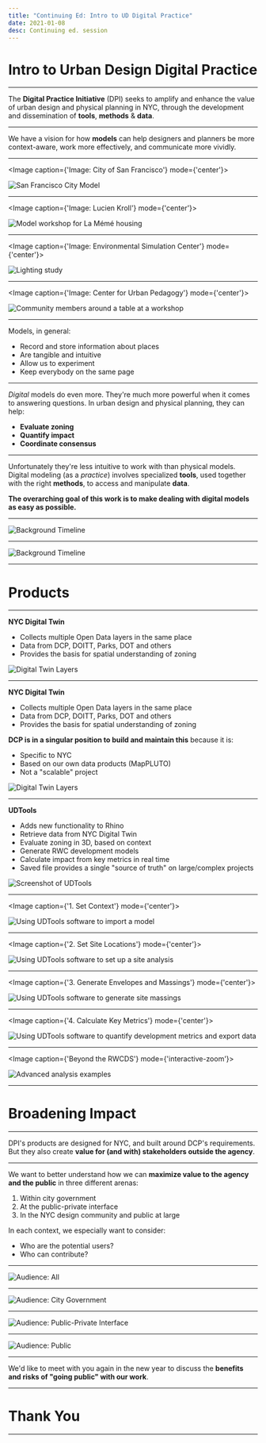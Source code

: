 ```yaml
---
title: "Continuing Ed: Intro to UD Digital Practice"
date: 2021-01-08
desc: Continuing ed. session
---
```


<!-- IMPORT LAYOUTS AND ADDITIONAL COMPONENTS TO INCLUDE -->


<!-- END IMPORTS, BEGIN FIRST SLIDE -->

# Intro to Urban Design **Digital Practice**

---

The **Digital Practice Initiative** (DPI) seeks to amplify and enhance the value of urban design and physical planning in NYC, through the development and dissemination of **tools**, **methods** & **data**.

---

We have a vision for how **models** can help designers and planners be more context-aware, work more effectively, and communicate more vividly.

---

<Image caption={'Image: City of San Francisco'} mode={'center'}>

![San Francisco City Model](../assets/2019/00/precedent_sf-city-model.jpg)

</Image>


---

<Image caption={'Image: Lucien Kroll'} mode={'center'}>

![Model workshop for La Mémé housing](../assets/2020/12/precedent_kroll-1.png)

</Image>


---

<Image caption={'Image: Environmental Simulation Center'} mode={'center'}>

![Lighting study](../assets/2020/12/precedent_environmental-sim-center.jpg)

</Image>

---

<Image caption={'Image: Center for Urban Pedagogy'} mode={'center'}>

![Community members around a table at a workshop](../assets/2020/12/precedent_cup.jpg)

</Image>

---

Models, in general:

- Record and store information about places
- Are tangible and intuitive
- Allow us to experiment
- Keep everybody on the same page

---

*Digital* models do even more. They're much more powerful when it comes to answering questions. In urban design and physical planning, they can help:

- **Evaluate zoning**
- **Quantify impact**
- **Coordinate consensus**

---

Unfortunately they're less intuitive to work with than physical models. Digital modeling (as a *practice*) involves specialized **tools**, used together with the right **methods**, to access and manipulate **data**.

**The overarching goal of this work is to make dealing with digital models as easy as possible.**

---

![Background Timeline](../assets/2020/12/timeline-background.svg)

---

![Background Timeline](../assets/2020/12/timeline-background-themes.svg)

---

# **Products**

---

<ImageRight>

**NYC Digital Twin**

- Collects multiple Open Data layers in the same place
- Data from DCP, DOITT, Parks, DOT and others
- Provides the basis for spatial understanding of zoning

![Digital Twin Layers](../assets/2020/08/digital-twin-layers.png)

</ImageRight>

---

<ImageRight>

**NYC Digital Twin**

- Collects multiple Open Data layers in the same place
- Data from DCP, DOITT, Parks, DOT and others
- Provides the basis for spatial understanding of zoning

**DCP is in a singular position to build and maintain this** because it is:

- Specific to NYC
- Based on our own data products (MapPLUTO)
- Not a "scalable" project

![Digital Twin Layers](../assets/2020/08/digital-twin-layers.png)

</ImageRight>

---

<ImageRight>

**UDTools**

- Adds new functionality to Rhino
- Retrieve data from NYC Digital Twin
- Evaluate zoning in 3D, based on context
- Generate RWC development models
- Calculate impact from key metrics in real time
- Saved file provides a single "source of truth" on large/complex projects

![Screenshot of UDTools](../assets/2020/12/udtools_screenshot.png)

</ImageRight>

---

<Image caption={'1. Set Context'} mode={'center'}>

![Using UDTools software to import a model](../assets/2020/12/udtools_context.gif)

</Image>

---

<Image caption={'2. Set Site Locations'} mode={'center'}>

![Using UDTools software to set up a site analysis](../assets/2020/12/udtools_setup.gif)

</Image>

---

<Image caption={'3. Generate Envelopes and Massings'} mode={'center'}>

![Using UDTools software to generate site massings](../assets/2020/12/udtools_buildmeasure.gif)

</Image>

---

<Image caption={'4. Calculate Key Metrics'} mode={'center'}>

![Using UDTools software to quantify development metrics and export data](../assets/2020/12/udtools_summary.gif)

</Image>

---

<Image caption={'Beyond the RWCDS'} mode={'interactive-zoom'}>

![Advanced analysis examples](../assets/2020/12/advanced-analysis.png)

</Image>

---

# **Broadening Impact**


---

DPI's products are designed for NYC, and built around DCP's requirements. But they also create **value for (and with) stakeholders outside the agency**.

---

We want to better understand how we can **maximize value to the agency and the public** in three different arenas:

1. Within city government
2. At the public-private interface
3. In the NYC design community and public at large

In each context, we especially want to consider:

- Who are the potential users?
- Who can contribute?

---

![Audience: All](../assets/2020/12/dpi-audience.svg)

---

![Audience: City Government](../assets/2020/12/dpi-audience-public.svg)

---

![Audience: Public-Private Interface](../assets/2020/12/dpi-audience-public-private.svg)

---

![Audience: Public](../assets/2020/12/dpi-audience-private.svg)

---

We'd like to meet with you again in the new year to discuss the **benefits and risks of "going public" with our work**.

---

# **Thank You**

---
